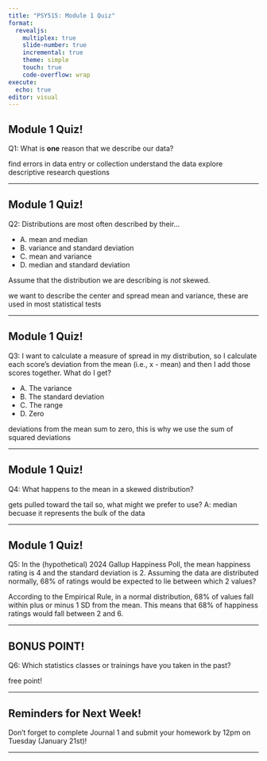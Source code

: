 ```yaml
---
title: "PSY515: Module 1 Quiz"
format: 
  revealjs:
    multiplex: true
    slide-number: true
    incremental: true
    theme: simple
    touch: true
    code-overflow: wrap
execute:
  echo: true
editor: visual
---
```


## Module 1 Quiz!

Q1: What is **one** reason that we describe our data? 

::: notes
find errors in data entry or collection
understand the data
explore descriptive research questions
:::

------------------------------------------------------------------------

## Module 1 Quiz!

Q2: Distributions are most often described by their...

::: nonincremental
* A. mean and median
* B. variance and standard deviation
* C. mean and variance
* D. median and standard deviation

:::

Assume that the distribution we are describing is _not_ skewed.

::: notes
we want to describe the center and spread
mean and variance, these are used in most statistical tests
:::

------------------------------------------------------------------------

## Module 1 Quiz!

Q3: I want to calculate a measure of spread in my distribution, so I calculate each score's deviation from the mean (i.e., x - mean) and then I add those scores together. What do I get?

::: nonincremental

* A. The variance
* B. The standard deviation
* C. The range
* D. Zero

:::

::: notes
deviations from the mean sum to zero, this is why we use the sum of squared deviations
:::

------------------------------------------------------------------------

## Module 1 Quiz!

Q4: What happens to the mean in a skewed distribution?

::: notes
gets pulled toward the tail
so, what might we prefer to use? A: median becuase it represents the bulk of the data
:::

------------------------------------------------------------------------

## Module 1 Quiz!

Q5: In the (hypothetical) 2024 Gallup Happiness Poll, the mean happiness rating is 4 and the standard deviation is 2. Assuming the data are distributed normally, 68% of ratings would be expected to lie between which 2 values?

::: notes
According to the Empirical Rule, in a normal distribution, 68% of values fall within plus or minus 1 SD from the mean. This means that 68% of happiness ratings would fall between 2 and 6.
:::
------------------------------------------------------------------------

## BONUS POINT!

Q6: Which statistics classes or trainings have you taken in the past?

::: notes
free point!
:::

------------------------------------------------------------------------

## Reminders for Next Week!

Don't forget to complete Journal 1 and submit your homework by 12pm on Tuesday (January 21st)!

------------------------------------------------------------------------
